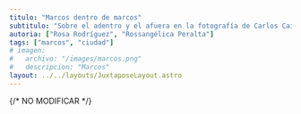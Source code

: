 ```yaml
---
titulo: "Marcos dentro de marcos"
subtitulo: "Sobre el adentro y el afuera en la fotografía de Carlos Caicedo"
autoria: ["Rosa Rodríguez", "Rossangélica Peralta"]
tags: ["marcos", "ciudad"]
# imagen:
#   archivo: "/images/marcos.png"
#   descripcion: "Marcos"
layout: ../../layouts/JuxtaposeLayout.astro
---
```


{/* NO MODIFICAR */}

<Juxtapose
  numero="1"
  enlace="https://cdn.knightlab.com/libs/juxtapose/latest/embed/index.html?uid=27d674e6-1f4c-11ee-b5bd-6595d9b17862
"
/>

<Juxtapose
  numero="2"
  enlace="https://cdn.knightlab.com/libs/juxtapose/latest/embed/index.html?uid=dd547a16-1f4c-11ee-b5bd-6595d9b17862
"
/>

<Juxtapose
  numero="3"
  enlace="https://cdn.knightlab.com/libs/juxtapose/latest/embed/index.html?uid=147a2428-1f4d-11ee-b5bd-6595d9b17862
"
/>

<Juxtapose
  numero="4"
  enlace="https://cdn.knightlab.com/libs/juxtapose/latest/embed/index.html?uid=2a2172c0-1f6d-11ee-b5bd-6595d9b17862
"
/>

<Juxtapose
  numero="5"
  enlace="https://cdn.knightlab.com/libs/juxtapose/latest/embed/index.html?uid=47df6468-1f4d-11ee-b5bd-6595d9b17862
"
/>

<Juxtapose
  numero="6"
  enlace="https://cdn.knightlab.com/libs/juxtapose/latest/embed/index.html?uid=8d82f2d6-1f6c-11ee-b5bd-6595d9b17862
"
/>

<Juxtapose
  numero="7"
  enlace="https://cdn.knightlab.com/libs/juxtapose/latest/embed/index.html?uid=ca6d993a-1f6c-11ee-b5bd-6595d9b17862
"
/>

<Juxtapose
  numero="8"
  enlace="https://cdn.knightlab.com/libs/juxtapose/latest/embed/index.html?uid=89a52d7c-1f6d-11ee-b5bd-6595d9b17862
"
/>

<Juxtapose
  numero="9"
  enlace="https://cdn.knightlab.com/libs/juxtapose/latest/embed/index.html?uid=e6465862-1f6d-11ee-b5bd-6595d9b17862
"
/>

<Juxtapose
  numero="10"
  enlace="https://cdn.knightlab.com/libs/juxtapose/latest/embed/index.html?uid=33c18a9e-1f6e-11ee-b5bd-6595d9b17862
"
/>

<Juxtapose
  numero="11"
  enlace="https://cdn.knightlab.com/libs/juxtapose/latest/embed/index.html?uid=73687f9a-1f6e-11ee-b5bd-6595d9b17862
"
/>

<Juxtapose
  numero="12"
  enlace="https://cdn.knightlab.com/libs/juxtapose/latest/embed/index.html?uid=a9cf5504-1f6e-11ee-b5bd-6595d9b17862
"
/>
